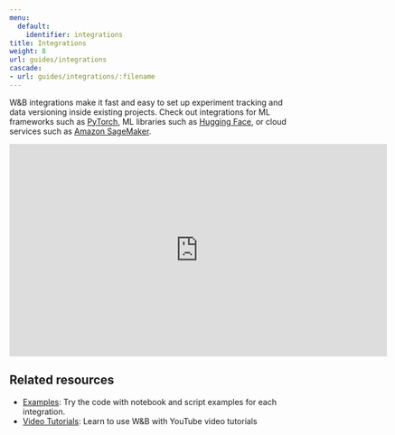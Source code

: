 ```yaml
---
menu:
  default:
    identifier: integrations
title: Integrations
weight: 8
url: guides/integrations
cascade:
- url: guides/integrations/:filename
---
```


W&B integrations make it fast and easy to set up experiment tracking and data versioning inside existing projects. Check out integrations for ML frameworks such as [PyTorch](pytorch), ML libraries such as [Hugging Face](huggingface), or cloud services such as [Amazon SageMaker](sagemaker).


<iframe width="668" height="376" src="https://www.youtube.com/embed/hmewPDNUNJs?list=PLD80i8An1OEGajeVo15ohAQYF1Ttle0lk" title="Log Your First Run With W&amp;B" frameborder="0" allow="accelerometer; autoplay; clipboard-write; encrypted-media; gyroscope; picture-in-picture; web-share" allowfullscreen></iframe>

## Related resources

* [Examples](https://github.com/wandb/examples): Try the code with notebook and script examples for each integration.
* [Video Tutorials](https://www.youtube.com/playlist?list=PLD80i8An1OEGajeVo15ohAQYF1Ttle0lk): Learn to use W&B with YouTube video tutorials
